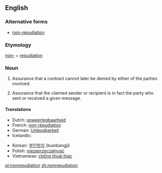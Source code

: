==English==
{{wikipedia}}
===Alternative forms===
* [[non-repudiation]]

===Etymology===
[[non-]] + [[repudiation]]

===Noun===
{{en-noun|-}}
# {{context|legal|lang=en}} Assurance that a contract cannot later be denied by either of the parties involved.
# {{context|telecommunication|lang=en}} Assurance that the claimed sender or recipient is in fact the party who sent or received a given message.

====Translations====
{{trans-top|assurance of digital sending or receipt}}
* Dutch: [[onweerlegbaarheid]]
* French: [[non-répudiation]]
* German: [[Unleugbarkeit]] {{f}}
* Icelandic: {{t-|is|óhrekjanleiki|m}}
{{trans-mid}}
* Korean: [[부인방지]] (buinbangji)
* Polish: [[niezaprzeczalność]]
* Vietnamese: [[chống thoái thác]]
{{trans-bottom}}

[[pl:nonrepudiation]]
[[zh:nonrepudiation]]